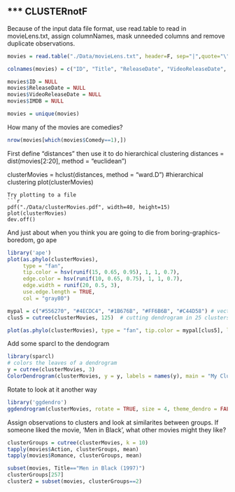 *** CLUSTERnotF
---
Because of the input data file format, use read.table to read in movieLens.txt, assign columnNames, mask unneeded columns and remove duplicate observations.
```r
movies = read.table("./Data/movieLens.txt", header=F, sep="|",quote="\"")

colnames(movies) = c("ID", "Title", "ReleaseDate", "VideoReleaseDate", "IMDB", "Unknown", "Action", "Adventure", "Animation", "Childrens", "Comedy", "Crime", "Documentary", "Drama", "Fantasy", "FilmNoir", "Horror", "Musical", "Mystery", "Romance", "SciFi", "Thriller", "War", "Western")

movies$ID = NULL
movies$ReleaseDate = NULL
movies$VideoReleaseDate = NULL
movies$IMDB = NULL

movies = unique(movies)
```
How many of the movies are comedies?
```r
nrow(movies[which(movies$Comedy==1),])
```
First define "distances" then use it to do hierarchical clustering
distances = dist(movies[2:20], method = "euclidean")

clusterMovies = hclust(distances, method = "ward.D") #hierarchical clustering
plot(clusterMovies)
```
Try plotting to a file
```r
pdf("./Data/clusterMovies.pdf", width=40, height=15)
plot(clusterMovies)
dev.off()
```
And just about when you think you are going to die from boring-graphics-boredom, go ape
```r
library('ape')
plot(as.phylo(clusterMovies), 
     type = "fan", 
     tip.color = hsv(runif(15, 0.65, 0.95), 1, 1, 0.7), 
     edge.color = hsv(runif(10, 0.65, 0.75), 1, 1, 0.7), 
     edge.width = runif(20, 0.5, 3), 
     use.edge.length = TRUE, 
     col = "gray80")

mypal = c("#556270", "#4ECDC4", "#1B676B", "#FF6B6B", "#C44D58") # vector of colors
clus5 = cutree(clusterMovies, 125)  # cutting dendrogram in 25 clusters

plot(as.phylo(clusterMovies), type = "fan", tip.color = mypal[clus5], label.offset = 1, col = "red")
```
Add some sparcl to the dendogram
```r
library(sparcl)
# colors the leaves of a dendrogram
y = cutree(clusterMovies, 3)
ColorDendrogram(clusterMovies, y = y, labels = names(y), main = "My Cluster", branchlength = 80)
```
Rotate to look at it another way
```r
library('ggdendro')
ggdendrogram(clusterMovies, rotate = TRUE, size = 4, theme_dendro = FALSE, color = "tomato")
```
Assign observations to clusters and look at similarites between groups.  If someone liked the movie, 'Men in Black', what other movies might they like?
```r
clusterGroups = cutree(clusterMovies, k = 10)
tapply(movies$Action, clusterGroups, mean)
tapply(movies$Romance, clusterGroups, mean)

subset(movies, Title=="Men in Black (1997)")
clusterGroups[257]
cluster2 = subset(movies, clusterGroups==2)
```
